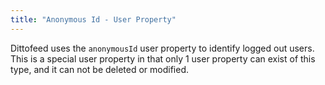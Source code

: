 ```yaml
---
title: "Anonymous Id - User Property"
---
```


Dittofeed uses the `anonymousId` user property to identify logged out users. This is a special user property in that only 1 user property can exist of this type, and it can not be deleted or modified.